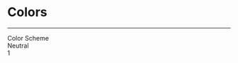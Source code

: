 

<Meta title="Docs/Colors" />

<style>{`
  .subheading {
    font-weight: 900;
    font-size: 14px;
    color: #565e6d;
    text-transform: uppercase;
    margin-bottom: 12px;
    margin-top: 40px;
  }
`}</style>

# Colors

<hr />
<div className="subheading">Color Scheme</div>

<ColorPalette>
  <ColorItem
    title="theme.colors.primary"
    subtitle="primary"
    colors={[defaultTheme.colors.primary]}
  />
  <ColorItem
    title="theme.colors.green_80"
    subtitle="green_80"
    colors={[defaultTheme.colors.green_80]}
  />
  <ColorItem
    title="theme.colors.yellow_10"
    subtitle="yellow_10"
    colors={[defaultTheme.colors.yellow_10]}
  />
  <ColorItem
    title="theme.colors.yellow_100"
    subtitle="yellow_100"
    colors={[defaultTheme.colors.yellow_100]}
  />
  <ColorItem
    title="theme.colors.yellow_200"
    subtitle="yellow_200"
    colors={[defaultTheme.colors.yellow_200]}
  />
  <ColorItem
    title="theme.colors.red_50"
    subtitle="red_50"
    colors={[defaultTheme.colors.red_50]}
  />
  <ColorItem
    title="theme.colors.red_100"
    subtitle="red_100"
    colors={[defaultTheme.colors.red_100]}
  />
</ColorPalette>

<div className="subheading">Neutral</div>

<ColorPalette>
  <ColorItem
    title="theme.colors.white"
    subtitle="white"
    colors={[defaultTheme.colors.white]}
  />
  <ColorItem
    title="theme.colors.gray_10"
    subtitle="gray_10"
    colors={[defaultTheme.colors.gray_10]}
  />
  <ColorItem
    title="theme.colors.gray_20"
    subtitle="gray_20"
    colors={[defaultTheme.colors.gray_20]}
  />
  <ColorItem
    title="theme.colors.gray_30"
    subtitle="gray_30"
    colors={[defaultTheme.colors.gray_30]}
  />
  <ColorItem
    title="theme.colors.gray_40"
    subtitle="gray_40"
    colors={[defaultTheme.colors.gray_40]}
  />
  <ColorItem
    title="theme.colors.gray_50"
    subtitle="gray_50"
    colors={[defaultTheme.colors.gray_50]}
  />
  <ColorItem
    title="theme.colors.gray_60"
    subtitle="gray_60"
    colors={[defaultTheme.colors.gray_60]}
  />
  <ColorItem
    title="theme.colors.gray_70"
    subtitle="gray_70"
    colors={[defaultTheme.colors.gray_70]}
  />
  <ColorItem
    title="theme.colors.gray_80"
    subtitle="gray_80"
    colors={[defaultTheme.colors.gray_80]}
  />
  <ColorItem
    title="theme.colors.gray_90"
    subtitle="gray_90"
    colors={[defaultTheme.colors.gray_90]}
  />
  <ColorItem
    title="theme.colors.gray_100"
    subtitle="gray_100"
    colors={[defaultTheme.colors.gray_100]}
  />
  <ColorItem
    title="theme.colors.gray_110"
    subtitle="gray_110"
    colors={[defaultTheme.colors.gray_110]}
  />
  <ColorItem
    title="theme.colors.gray_120"
    subtitle="gray_120"
    colors={[defaultTheme.colors.gray_120]}
  />
  1
  <ColorItem
    title="theme.colors.black"
    subtitle="black"
    colors={[defaultTheme.colors.black]}
  />
</ColorPalette>
